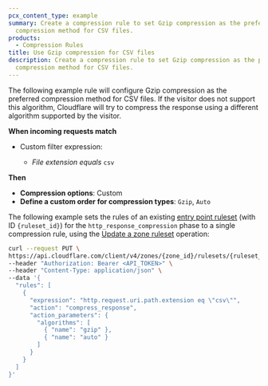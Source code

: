 ```yaml
---
pcx_content_type: example
summary: Create a compression rule to set Gzip compression as the preferred
  compression method for CSV files.
products:
  - Compression Rules
title: Use Gzip compression for CSV files
description: Create a compression rule to set Gzip compression as the preferred
  compression method for CSV files.
---
```



<Tabs syncKey="dashPlusAPI"> <TabItem label="Dashboard">

The following example rule will configure Gzip compression as the preferred compression method for CSV files. If the visitor does not support this algorithm, Cloudflare will try to compress the response using a different algorithm supported by the visitor.

<Example>

**When incoming requests match**

- Custom filter expression:

  - _File extension_ _equals_ `csv`

**Then**

- **Compression options**: Custom
- **Define a custom order for compression types**: `Gzip`, `Auto`

</Example>

</TabItem> <TabItem label="API">

The following example sets the rules of an existing [entry point ruleset](/ruleset-engine/about/rulesets/#entry-point-ruleset) (with ID `{ruleset_id}`) for the `http_response_compression` phase to a single compression rule, using the [Update a zone ruleset](/api/operations/updateZoneRuleset) operation:

```bash
curl --request PUT \
https://api.cloudflare.com/client/v4/zones/{zone_id}/rulesets/{ruleset_id} \
--header "Authorization: Bearer <API_TOKEN>" \
--header "Content-Type: application/json" \
--data '{
  "rules": [
    {
      "expression": "http.request.uri.path.extension eq \"csv\"",
      "action": "compress_response",
      "action_parameters": {
        "algorithms": [
          { "name": "gzip" },
          { "name": "auto" }
        ]
      }
    }
  ]
}'
```

</TabItem> </Tabs>
